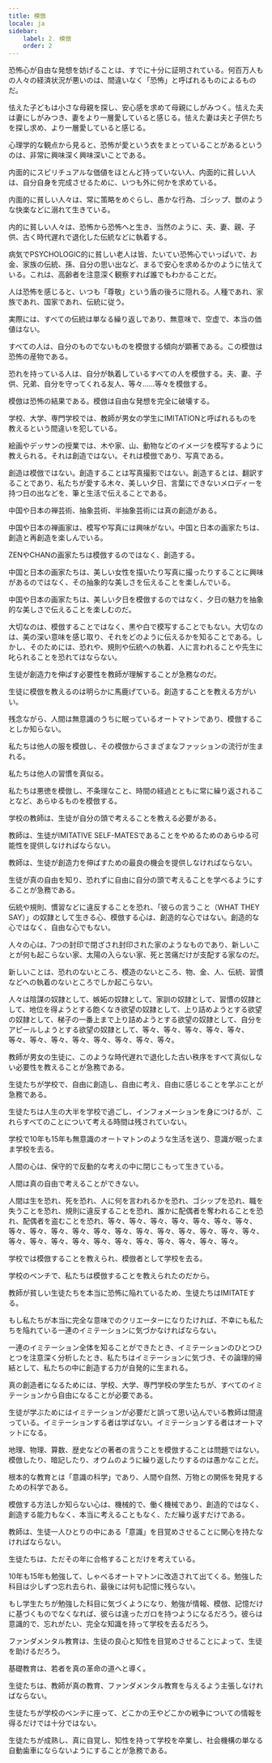 ```yaml
---
title: 模倣
locale: ja
sidebar:
    label: 2. 模倣
    order: 2
---
```

恐怖心が自由な発想を妨げることは、すでに十分に証明されている。何百万人もの人々の経済状況が悪いのは、間違いなく「恐怖」と呼ばれるものによるものだ。

怯えた子どもは小さな母親を探し、安心感を求めて母親にしがみつく。怯えた夫は妻にしがみつき、妻をより一層愛していると感じる。怯えた妻は夫と子供たちを探し求め、より一層愛していると感じる。

心理学的な観点から見ると、恐怖が愛という衣をまとっていることがあるというのは、非常に興味深く興味深いことである。

内面的にスピリチュアルな価値をほとんど持っていない人、内面的に貧しい人は、自分自身を完成させるために、いつも外に何かを求めている。

内面的に貧しい人々は、常に策略をめぐらし、愚かな行為、ゴシップ、獣のような快楽などに溺れて生きている。

内的に貧しい人々は、恐怖から恐怖へと生き、当然のように、夫、妻、親、子供、古く時代遅れで退化した伝統などに執着する。

病気でPSYCHOLOGIC的に貧しい老人は皆、たいてい恐怖心でいっぱいで、お金、家族の伝統、孫、自分の思い出など、まるで安心を求めるかのように怯えている。これは、高齢者を注意深く観察すれば誰でもわかることだ。

人は恐怖を感じると、いつも「尊敬」という盾の後ろに隠れる。人種であれ、家族であれ、国家であれ、伝統に従う。

実際には、すべての伝統は単なる繰り返しであり、無意味で、空虚で、本当の価値はない。

すべての人は、自分のものでないものを模倣する傾向が顕著である。この模倣は恐怖の産物である。

恐れを持っている人は、自分が執着しているすべての人を模倣する。夫、妻、子供、兄弟、自分を守ってくれる友人、等々......等々を模倣する。

模倣は恐怖の結果である。模倣は自由な発想を完全に破壊する。

学校、大学、専門学校では、教師が男女の学生にIMITATIONと呼ばれるものを教えるという間違いを犯している。

絵画やデッサンの授業では、木や家、山、動物などのイメージを模写するように教えられる。それは創造ではない。それは模倣であり、写真である。

創造は模倣ではない。創造することは写真撮影ではない。創造するとは、翻訳することであり、私たちが愛する木々、美しい夕日、言葉にできないメロディーを持つ日の出などを、筆と生活で伝えることである。

中国や日本の禅芸術、抽象芸術、半抽象芸術には真の創造がある。

中国や日本の禅画家は、模写や写真には興味がない。中国と日本の画家たちは、創造と再創造を楽しんでいる。

ZENやCHANの画家たちは模倣するのではなく、創造する。

中国と日本の画家たちは、美しい女性を描いたり写真に撮ったりすることに興味があるのではなく、その抽象的な美しさを伝えることを楽しんでいる。

中国や日本の画家たちは、美しい夕日を模倣するのではなく、夕日の魅力を抽象的な美しさで伝えることを楽しむのだ。

大切なのは、模倣することではなく、黒や白で模写することでもない。大切なのは、美の深い意味を感じ取り、それをどのように伝えるかを知ることである。しかし、そのためには、恐れや、規則や伝統への執着、人に言われることや先生に叱られることを恐れてはならない。

生徒が創造力を伸ばす必要性を教師が理解することが急務なのだ。

生徒に模倣を教えるのは明らかに馬鹿げている。創造することを教える方がいい。

残念ながら、人間は無意識のうちに眠っているオートマトンであり、模倣することしか知らない。

私たちは他人の服を模倣し、その模倣からさまざまなファッションの流行が生まれる。

私たちは他人の習慣を真似る。

私たちは悪徳を模倣し、不条理なこと、時間の経過とともに常に繰り返されることなど、あらゆるものを模倣する。

学校の教師は、生徒が自分の頭で考えることを教える必要がある。

教師は、生徒がIMITATIVE SELF-MATESであることをやめるためのあらゆる可能性を提供しなければならない。

教師は、生徒が創造力を伸ばすための最良の機会を提供しなければならない。

生徒が真の自由を知り、恐れずに自由に自分の頭で考えることを学べるようにすることが急務である。

伝統や規則、慣習などに違反することを恐れ、「彼らの言うこと（WHAT THEY SAY）」の奴隷として生きる心、模倣する心は、創造的な心ではない。創造的な心ではなく、自由な心でもない。

人々の心は、7つの封印で閉ざされ封印された家のようなものであり、新しいことが何も起こらない家、太陽の入らない家、死と苦痛だけが支配する家なのだ。

新しいことは、恐れのないところ、模造のないところ、物、金、人、伝統、習慣などへの執着のないところでしか起こらない。

人々は陰謀の奴隷として、嫉妬の奴隷として、家訓の奴隷として、習慣の奴隷として、地位を得ようとする飽くなき欲望の奴隷として、上り詰めようとする欲望の奴隷として、梯子の一番上まで上り詰めようとする欲望の奴隷として、自分をアピールしようとする欲望の奴隷として、等々、等々、等々、等々、等々、等々、等々、等々、等々、等々、等々、等々、等々。

教師が男女の生徒に、このような時代遅れで退化した古い秩序をすべて真似しない必要性を教えることが急務である。

生徒たちが学校で、自由に創造し、自由に考え、自由に感じることを学ぶことが急務である。

生徒たちは人生の大半を学校で過ごし、インフォメーションを身につけるが、これらすべてのことについて考える時間は残されていない。

学校で10年も15年も無意識のオートマトンのような生活を送り、意識が眠ったまま学校を去る。

人間の心は、保守的で反動的な考えの中に閉じこもって生きている。

人間は真の自由で考えることができない。

人間は生を恐れ、死を恐れ、人に何を言われるかを恐れ、ゴシップを恐れ、職を失うことを恐れ、規則に違反することを恐れ、誰かに配偶者を奪われることを恐れ、配偶者を盗むことを恐れ、等々、等々、等々、等々、等々、等々、等々、等々、等々、等々、等々、等々、等々、等々、等々、等々、等々、等々、等々、等々、等々、等々、等々、等々、等々、等々、等々、等々、等々、等々。

学校では模倣することを教えられ、模倣者として学校を去る。

学校のベンチで、私たちは模倣することを教えられたのだから。

教師が貧しい生徒たちを本当に恐怖に陥れているため、生徒たちはIMITATEする。

もし私たちが本当に完全な意味でのクリエーターになりたければ、不幸にも私たちを陥れている一連のイミテーションに気づかなければならない。

一連のイミテーション全体を知ることができたとき、イミテーションのひとつひとつを注意深く分析したとき、私たちはイミテーションに気づき、その論理的帰結として、私たちの中に創造する力が自発的に生まれる。

真の創造者になるためには、学校、大学、専門学校の学生たちが、すべてのイミテーションから自由になることが必要である。

生徒が学ぶためにはイミテーションが必要だと誤って思い込んでいる教師は間違っている。イミテーションする者は学ばない。イミテーションする者はオートマットになる。

地理、物理、算数、歴史などの著者の言うことを模倣することは問題ではない。模倣したり、暗記したり、オウムのように繰り返したりするのは愚かなことだ。

根本的な教育とは「意識の科学」であり、人間や自然、万物との関係を発見するための科学である。

模倣する方法しか知らない心は、機械的で、働く機械であり、創造的ではなく、創造する能力もなく、本当に考えることもなく、ただ繰り返すだけである。

教師は、生徒一人ひとりの中にある「意識」を目覚めさせることに関心を持たなければならない。

生徒たちは、ただその年に合格することだけを考えている。

10年も15年も勉強して、しゃべるオートマトンに改造されて出てくる。勉強した科目は少しずつ忘れ去られ、最後には何も記憶に残らない。

もし学生たちが勉強した科目に気づくようになり、勉強が情報、模倣、記憶だけに基づくものでなくなれば、彼らは違ったガロを持つようになるだろう。彼らは意識的で、忘れがたい、完全な知識を持って学校を去るだろう。

ファンダメンタル教育は、生徒の良心と知性を目覚めさせることによって、生徒を助けるだろう。

基礎教育は、若者を真の革命の道へと導く。

生徒たちは、教師が真の教育、ファンダメンタル教育を与えるよう主張しなければならない。

生徒たちが学校のベンチに座って、どこかの王やどこかの戦争についての情報を得るだけでは十分ではない。

生徒たちが成熟し、真に自覚し、知性を持って学校を卒業し、社会機構の単なる自動歯車にならないようにすることが急務である。
